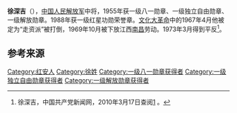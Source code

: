 {{noteTA
|1=zh-hans:蒋介石;zh-hk:蒋介石;zh-tw:蒋中正;
|2=zh-hans:斯大林;zh-hk:史太林;zh-tw:史達林;
|3=zh-cn:朝鲜战争; zh-sg:韩战; zh-tw:韓戰; zh-hk:韓戰;}}
{{Infobox_officeholder
| name = 徐深吉
| image name = Xu Shenji.jpg
| width = 200
| now = 
| period = 
| Sex =
| different name =
| party = {{中国共产党}}
| nationality = {{PRC}}
| Native place =
| date of birth = 1910年1月31日
| place of birth = {{QIN}}[[湖北省|湖北省]][[黄安县|黄安县]](今[[红安|红安]])七里坪区徐家河村
| date of death = {{death date and age|2000|8|8|1910|1|31}}
| place of death = {{PRC}}[[北京|北京]]
| religion = [[无神论|无]]
| spouse = 
| relatives = 
| educate = 
* 1944年，延安中共中央党校
| past =
* 红31军第91师师长
* [[129师|129师]]独立旅旅长，青年抗日游击纵队副司令员兼政治委员，新编4旅旅长兼冀南军区第二、第四军分区司令员
* 1943年，抗日军政大学第六分校校长
* 晋冀鲁豫军政大学副校长兼冀南军区司令员
* 1954年2月，华北军区副参谋长
* 1955年3月，军委空军副司令员
* 1973年5月，北京军区副司令员
* 1978年2月，当选全国第五届政协委员
* 1978年12月，在中共中央十一届三中全会，当选中纪委委员
* 1979年1月，当选北京军区纪检委副书记
* 1982年9月，在中共十二大再次当选中纪委委员
* 1986年12月，中央军委批准离职休养
| work =
* 《烽火年代》
}}
'''徐深吉'''（{{bd|1910年|1月31日|2000年|8月8日}}），[[中国人民解放军|中国人民解放军]]中将，1955年获一级八一勋章、一级独立自由勋章、一级解放勋章。1988年获一级红星功勋荣誉章。[[文化大革命|文化大革命]]中的1967年4月他被定为“走资派”被打倒，1969年10月被下放江西[[南昌|南昌]]劳动。1973年3月得到平反<ref name="官方">徐深吉，中国共产党新闻网，2010年3月17日查阅[http://dangshi.people.com.cn/GB/165617/165618/166491/167908/9975020.html] {{Wayback|url=http://dangshi.people.com.cn/GB/165617/165618/166491/167908/9975020.html |date=20190522022950 }}。</ref>。

== 参考来源 ==
{{reflist}}

{{中国军事人物小作品}}
{{中國人民解放軍開國中將}}

[[Category:红安人|Category:红安人]]
[[Category:徐姓|Category:徐姓]]
[[Category:一级八一勋章获得者|Category:一级八一勋章获得者]]
[[Category:一级独立自由勋章获得者|Category:一级独立自由勋章获得者]]
[[Category:一级解放勋章获得者|Category:一级解放勋章获得者]]